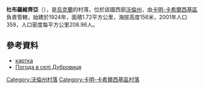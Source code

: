 {{coord|51|39|57|N|24|46|25|E|scale:30000|display=title}}

'''杜布羅維齊亞'''（{{lang-uk|Дубровиця}}），是[[烏克蘭|烏克蘭]]的村落，位於該國西部[[沃倫州|沃倫州]]，由[[卡明-卡希爾西基區|卡明-卡希爾西基區]]負責管轄，始建於1924年，面積1.72平方公里，海拔高度156米，2001年人口359，人口密度每平方公里208.96人。

==參考資料==
* [http://gska2.rada.gov.ua/pls/z7502/A005?rdat1=10.02.2009&rf7571=3661 картка]{{dead link|date=2018年3月 |bot=InternetArchiveBot |fix-attempted=yes }}
* [http://weather.in.ua/ua/volynskaja/7456 Погода в селі Дубровиця] {{Wayback|url=http://weather.in.ua/ua/volynskaja/7456 |date=20111219102800 }}

[[Category:沃倫州村落|Category:沃倫州村落]]
[[Category:卡明-卡希爾西基區村落|Category:卡明-卡希爾西基區村落]]


{{Volyn-geo-stub}}